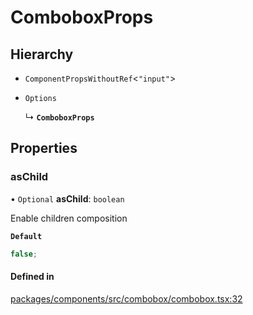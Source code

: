 # ComboboxProps

## Hierarchy

- `ComponentPropsWithoutRef`\<`"input"`\>

- `Options`

  ↳ **`ComboboxProps`**

## Properties

### asChild

• `Optional` **asChild**: `boolean`

Enable children composition

**`Default`**

```ts
false;
```

#### Defined in

[packages/components/src/combobox/combobox.tsx:32](https://github.com/vtex/shoreline/blob/bf9009f50/packages/components/src/combobox/combobox.tsx#L32)

